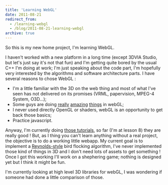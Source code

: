 ```yaml
---
title: 'Learning WebGL'
date: 2011-08-21
redirect_from:
  - /learning-webgl
  - /blog/2011-08-21-learning-webgl
archive: true
---
```


So this is my new home project, I'm learning WebGL.

I haven't worked with a new platform in a long time (except 3DVIA Studio, but
let's just say it's not that fun) and I'm getting quite bored by the usual C++
I'm doing at work; I'm just speaking about the code part, I'm hopefully very
interested by the algorithms and software architecture parts. I have several
reasons to chose WebGL :

- I'm a little familiar with the 3D on the web thing and most of what I've seen
  has not delivered on its promises (VRML, papervision, MPEG-4 System, O3D...);
- Some guys are doing [really](http://tinkercad.com/)
  [amazing](http://plopbyte.net/2011/03/globetweeter/)
  [things](http://bodybrowser.googlelabs.com/) in webGL;
- I never used directly OpenGL or shaders, webGL is an opportunity to get back
  those basics;
- Practice javascript.

Anyway, I'm currently doing
[those tutorials](http://learningwebgl.com/blog/?page_id=1217), so far (I'm at
lesson 8) they are really good ! But, as I thing you can't learn anything
without a real project, the objective is to do a working little webapp. My
current goal is to implement a
[Reynolds-style](http://www.cs.toronto.edu/~dt/siggraph97-course/cwr87/) bird
flocking algorithm, I've never implemented those kind of things in 3D and I
don't need lots of assets to get something ! Once I got this working I'll work
on a shephering game; nothing is designed yet but I think it might be fun.

I'm currently looking at high level 3D libraries for webGL, I was wondering if
someone had done a little comparison of those.
